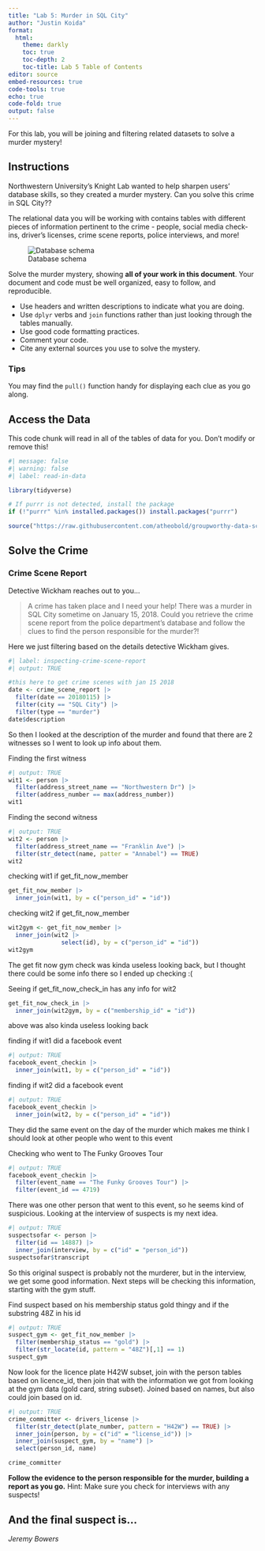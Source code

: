 ```yaml
---
title: "Lab 5: Murder in SQL City"
author: "Justin Koida"
format: 
  html:
    theme: darkly
    toc: true
    toc-depth: 2
    toc-title: Lab 5 Table of Contents
editor: source
embed-resources: true
code-tools: true
echo: true
code-fold: true
output: false
---
```


For this lab, you will be joining and filtering related datasets to solve a murder mystery!

## Instructions

Northwestern University's Knight Lab wanted to help sharpen users' database skills, so they created a murder mystery. Can you solve this crime in SQL City??

The relational data you will be working with contains tables with different pieces of information pertinent to the crime - people, social media check-ins, driver's licenses, crime scene reports, police interviews, and more!

![Database schema](https://mystery.knightlab.com/schema.png)

Solve the murder mystery, showing **all of your work in this document**. Your document and code must be well organized, easy to follow, and reproducible.

+ Use headers and written descriptions to indicate what you are doing.
+ Use `dplyr` verbs and `join` functions rather than just looking through the tables manually.
+ Use good code formatting practices.
+ Comment your code.
+ Cite any external sources you use to solve the mystery.

### Tips 

You may find the `pull()` function handy for displaying each clue as you go along.


## Access the Data

This code chunk will read in all of the tables of data for you. Don't modify or remove this!

```r
#| message: false
#| warning: false
#| label: read-in-data

library(tidyverse)

# If purrr is not detected, install the package
if (!"purrr" %in% installed.packages()) install.packages("purrr")

source("https://raw.githubusercontent.com/atheobold/groupworthy-data-science/main/labs/instructions/lab-5-setup.R")
```

## Solve the Crime

### Crime Scene Report

Detective Wickham reaches out to you...

> A crime has taken place and I need your help! There was a murder in SQL City sometime on January 15, 2018. Could you retrieve the crime scene report from the police department’s database and follow the clues to find the person responsible for the murder?!

Here we just filtering based on the details detective Wickham gives. 
```r
#| label: inspecting-crime-scene-report
#| output: TRUE

#this here to get crime scenes with jan 15 2018
date <- crime_scene_report |>
  filter(date == 20180115) |>
  filter(city == "SQL City") |>
  filter(type == "murder")
date$description
```

So then I looked at the description of the murder and found that there are 2 witnesses so I went to look up info about them.

Finding the first witness
```r
#| output: TRUE
wit1 <- person |>
  filter(address_street_name == "Northwestern Dr") |>
  filter(address_number == max(address_number))
wit1
```
Finding the second witness
```r
#| output: TRUE
wit2 <- person |>
  filter(address_street_name == "Franklin Ave") |>
  filter(str_detect(name, patter = "Annabel") == TRUE) 
wit2
```
checking wit1 if get_fit_now_member
```r
get_fit_now_member |>
  inner_join(wit1, by = c("person_id" = "id"))

```

checking wit2 if get_fit_now_member
```r
wit2gym <- get_fit_now_member |>
  inner_join(wit2 |> 
               select(id), by = c("person_id" = "id"))
wit2gym
```
The get fit now gym check was kinda useless looking back, but I thought there could be some info there so I ended up checking :(

Seeing if get_fit_now_check_in has any info for wit2
```r
get_fit_now_check_in |>
  inner_join(wit2gym, by = c("membership_id" = "id"))

```
above was also kinda useless looking back

finding if wit1 did a facebook event
```r
#| output: TRUE
facebook_event_checkin |>
  inner_join(wit1, by = c("person_id" = "id"))

```
finding if wit2 did a facebook event
```r
#| output: TRUE
facebook_event_checkin |>
  inner_join(wit2, by = c("person_id" = "id"))

```
They did the same event on the day of the murder which makes me think I should look at other people who went to this event

Checking who went to The Funky Grooves Tour
```r
#| output: TRUE
facebook_event_checkin |>
  filter(event_name == "The Funky Grooves Tour") |>
  filter(event_id == 4719)
```

There was one other person that went to this event, so he seems kind of suspicious. Looking at the interview of suspects is my next idea.
```r
#| output: TRUE
suspectsofar <- person |>
  filter(id == 14887) |>
  inner_join(interview, by = c("id" = "person_id"))
suspectsofar$transcript
```

So this original suspect is probably not the murderer, but in the interview, we get some good information. Next steps will be checking this information, starting with the gym stuff.

Find suspect based on his membership status gold thingy and if the substring 48Z in his id
```r
#| output: TRUE
suspect_gym <- get_fit_now_member |>
  filter(membership_status == "gold") |>
  filter(str_locate(id, pattern = "48Z")[,1] == 1)
suspect_gym
```

Now look for the licence plate H42W subset, join with the person tables based on licence_id, then join that with the information we got from looking at the gym data (gold card, string subset). Joined based on names, but also could join based on id.

```r
#| output: TRUE
crime_committer <- drivers_license |>
  filter(str_detect(plate_number, pattern = "H42W") == TRUE) |>
  inner_join(person, by = c("id" = "license_id")) |>
  inner_join(suspect_gym, by = "name") |>
  select(person_id, name)

crime_committer
```

**Follow the evidence to the person responsible for the murder, building a report as you go.**
Hint: Make sure you check for interviews with any suspects!


## And the final suspect is...

*Jeremy Bowers*
